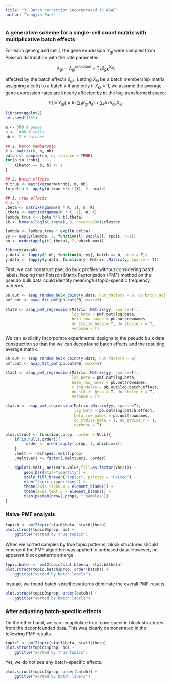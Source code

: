 ```yaml
---
title: "3. Batch correction incorporated in ASAP"
author: "Yongjin Park"
---
```


### A generative scheme for a single-cell count matrix with multiplicative batch effects

For each gene $g$ and cell $j$, the gene expression $Y_{gj}$ were sampled from Poisson distribution with the rate parameter:

$$\lambda_{gj} = \lambda_{gj}^{\textsf{unbiased}} \times \prod_{k} \delta_{gk}^{X_{kj}},$$

affected by the batch effects $\delta_{gk}$. Letting $X_{kj}$ be a batch membership matrix, assigning a cell $j$ to a batch $k$ if and only if $X_{kj}=1$, we assume the average gene expression rates are linearly affected by in the log-transformed space:

$$\mathbb{E}\!\left[\ln Y_{gj}\right] = \ln \left( \sum_{t} \beta_{gt} \theta_{jt} \right) + \sum_{k} \ln\delta_{gk} X_{kj}.$$


```r
library(ggplot2)
set.seed(1331)

m <- 500 # genes
n <- 1000 # cells
nb <- 2 # batches

## 1. batch membership
X <- matrix(0, n, nb)
batch <- sample(nb, n, replace = TRUE)
for(b in 1:nb){
    X[batch == b, b] <- 1
}

## 2. batch effects
W.true <- matrix(rnorm(m*nb), m, nb)
ln.delta <- apply(W.true %*% t(X), 2, scale)

## 3. true effects
K <- 5
.beta <- matrix(rgamma(m * K, 1), m, K)
.theta <- matrix(rgamma(n * K, 1), n, K)
lambda.true <- .beta %*% t(.theta)
kk <- kmeans(log1p(.theta), 3, nstart=100)$cluster

lambda <- lambda.true * exp(ln.delta)
yy <- apply(lambda, 2, function(l) sapply(l, rpois, n=1))
oo <- order(apply(t(.theta), 2, which.max))
```

```r
library(asapR)
y.data <- lapply(1:nb, function(b) yy[, batch == b, drop = F])
y.data <- lapply(y.data, function(y) Matrix::Matrix(y, sparse = T))
```

First, we can construct pseudo bulk profiles without considering batch labels, hoping that Poisson Matrix Factorization (PMF) method on the pseudo bulk data could identify meaningful topic-specific frequency patterns.

```r
pb.out <- asap_random_bulk_cbind(y.data, num_factors = 9, do_batch_adj = F)
pmf.out <- asap_fit_pmf(pb.out$PB, maxK=5)

stat0 <- asap_pmf_regression(Matrix::Matrix(yy, sparse=T),
                             log_beta = pmf.out$log.beta,
                             beta_row_names = pb.out$rownames,
                             do_stdize_beta = T, do_stdize_r = T,
                             verbose = T)
```

We can explicitly incorporate experimental designs to the pseudo bulk data construction so that the we can deconfound batch effects and the resulting average matrix.

```r
pb.out <- asap_random_bulk_cbind(y.data, num_factors = 9)
pmf.out <- asap_fit_pmf(pb.out$PB, maxK=5)

stat1 <- asap_pmf_regression(Matrix::Matrix(yy, sparse=T),
                             log_beta = pmf.out$log.beta,
                             beta_row_names = pb.out$rownames,
                             r_log_delta = pb.out$log.batch.effect,
                             do_stdize_beta = T, do_stdize_r = T,
                             verbose = T)

stat.b <- asap_pmf_regression(Matrix::Matrix(yy, sparse=T),
                              log_beta = pb.out$log.batch.effect,
                              beta_row_names = pb.out$rownames,
                              do_stdize_beta = T, do_stdize_r = T,
                              verbose = T)
```

```r
plot.struct <- function(.prop, .order = NULL){
    if(is.null(.order)){
        .order <- order(apply(.prop, 1, which.max))
    }
    .melt <- reshape2::melt(.prop)
    .melt$Var1 <- factor(.melt$Var1, .order)

    ggplot(.melt, aes(Var1,value,fill=as.factor(Var2))) +
        geom_bar(stat="identity") +
        scale_fill_brewer("Topics", palette = "Paired") +
        ylab("topic proportions") +
        theme(axis.ticks.x = element_blank()) +
        theme(axis.text.x = element_blank()) +
        xlab(paste0(nrow(.prop), " samples"))
}
```

### Naive PMF analysis

```r
topic0 <- pmf2topic(stat0$beta, stat0$theta)
plot.struct(topic0$prop, oo) +
    ggtitle("sorted by true topics")
```

When we sorted samples by true topic patterns, block structures should emerge if the PMF algorithm was applied to unbiased data. However, no apparent block patterns emerge.

```r
topic.batch <- pmf2topic(stat.b$beta, stat.b$theta)
plot.struct(topic.batch$prop, order(batch)) +
    ggtitle("sorted by batch labels")
```

Instead, we found batch-specific patterns dominate the overall PMF results. 

```r
plot.struct(topic0$prop, order(batch)) +
    ggtitle("sorted by batch labels")
```

### After adjusting batch-specific effects

On the other hand, we can recapitulate true topic-specific block structures from the deconfounded data. This was clearly demonstrated in the following PMF results.

```r
topic1 <- pmf2topic(stat1$beta, stat1$theta)
plot.struct(topic1$prop, oo) +
    ggtitle("sorted by true topics")
```

Yet, we do not see any batch-specific effects.

```r
plot.struct(topic1$prop, order(batch)) +
    ggtitle("sorted by batch labels")
```
